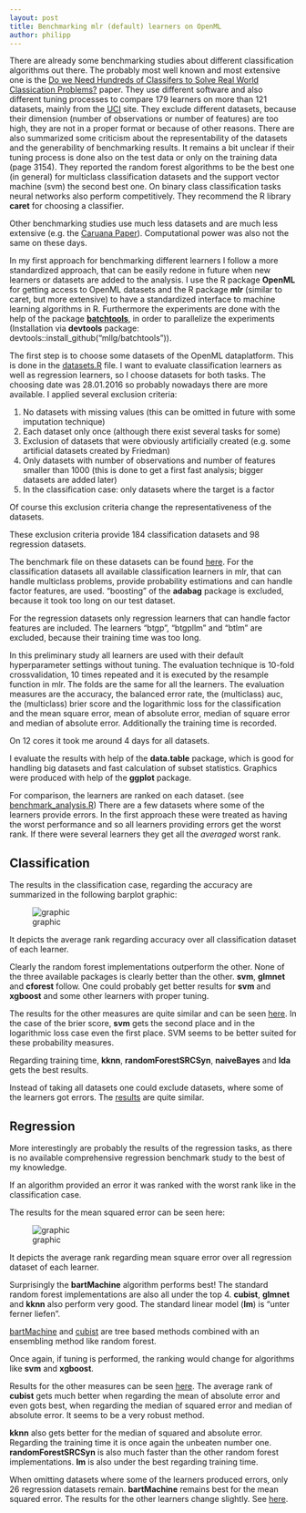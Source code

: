 ```yaml
---
layout: post
title: Benchmarking mlr (default) learners on OpenML
author: philipp
---
```


There are already some benchmarking studies about different classification algorithms out there. The probably most well known and 
most extensive one is the 
[Do we Need Hundreds of Classifers to Solve Real World Classication Problems?](http://www.jmlr.org/papers/volume15/delgado14a/source/delgado14a.pdf)
paper. They use different software and also different tuning processes to compare 179 learners on more than 121 datasets, mainly 
from the [UCI](https://archive.ics.uci.edu/ml/datasets.html) site. They exclude different datasets, because their dimension 
(number of observations or number of features) are too high, they are not in a proper format or because of other reasons. 
There are also summarized some criticism about the representability of the datasets and the generability of benchmarking results. 
It remains a bit unclear if their tuning process is done also on the test data or only on the training data (page 3154). 
They reported the random forest algorithms to be the best one (in general) for multiclass classification datasets and 
the support vector machine (svm) the second best one. On binary class classification tasks neural networks also perform 
competitively. They recommend the R library **caret** for choosing a classifier. 

<!--more-->

Other benchmarking studies use much less datasets and are much less extensive (e.g. the 
[Caruana Paper](https://www.cs.cornell.edu/~caruana/ctp/ct.papers/caruana.icml06.pdf)). Computational power was also not the same 
on these days. 

In my first approach for benchmarking different learners I follow a more standardized approach, that can be easily 
redone in future when new learners or datasets are added to the analysis. 
I use the R package **OpenML** for getting access to OpenML datasets and the R package **mlr** (similar to caret, but more extensive) to have a standardized interface to machine learning algorithms in R. 
Furthermore the experiments are done with the help of the package [**batchtools**](https://github.com/mllg/batchtools), 
in order to parallelize the experiments (Installation via **devtools** package: devtools::install_github("mllg/batchtools")).



The first step is to choose some datasets of the OpenML dataplatform. This is done in the [datasets.R](https://github.com/PhilippPro/benchmark-mlr-openml/blob/master/code/datasets.R)
file. I want to evaluate classification learners as well as regression learners, so I choose datasets for both tasks. 
The choosing date was 28.01.2016 so probably nowadays there are more available. I applied several exclusion criteria:

1. No datasets with missing values (this can be omitted in future with some imputation technique)
2. Each dataset only once (although there exist several tasks for some)
3. Exclusion of datasets that were obviously artificially created (e.g. some artificial datasets created by Friedman)
4. Only datasets with number of observations and number of features smaller than 1000 (this is done to get a first fast analysis; 
bigger datasets are added later)
5. In the classification case: only datasets where the target is a factor

Of course this exclusion criteria change the representativeness of the datasets.  

These exclusion criteria provide 184 classification datasets and 98 regression datasets. 

The benchmark file on these datasets can be found
[here](https://github.com/PhilippPro/benchmark-mlr-openml/blob/master/code/benchmark.R).
For the classification datasets all available classification learners in mlr, that 
can handle multiclass problems, provide probability estimations and can handle factor features, are used. "boosting" of the 
**adabag** package is excluded, because it took too long on our test dataset. 

For the regression datasets only regression learners that can handle factor features are included. 
The learners "btgp", "btgpllm" and "btlm" are excluded, because their training time was too long. 

In this preliminary study all learners are used with their default hyperparameter settings without tuning. 
The evaluation technique is 10-fold crossvalidation, 10 times repeated and it is executed by the resample function 
in mlr. The folds are the same for all the learners. The evaluation measures are the accuracy, the balanced error rate,
the (multiclass) auc, the (multiclass) brier score and the logarithmic loss for the classification and
the mean square error, mean of absolute error, median of square error and median of absolute error. Additionally the 
training time is recorded. 

On 12 cores it took me around 4 days for all datasets. 

I evaluate the results with help of the **data.table** package, which is good for handling big datasets and fast calculation 
of subset statistics. Graphics were produced with help of the **ggplot** package. 

For comparison, the learners are ranked on each dataset. (see [benchmark_analysis.R](https://github.com/PhilippPro/benchmark-mlr-openml/blob/master/code/benchmark_analysis.R))
There are a few datasets where some of the learners provide errors. 
In the first approach these were treated as having the worst performance and so all learners providing errors get the worst rank. 
If there were several learners they get all the *averaged* worst rank. 

## Classification

The results in the classification case, regarding the accuracy are summarized in the following barplot graphic:

![graphic](/images/2016-08-11-Benchmarking-mlr-learners-on-OpenML/1_best_algo_classif_with_na_rank.png "graphic")

It depicts the average rank regarding accuracy over all classification dataset of each learner. 

Clearly the random forest implementations outperform the other. None of the three available packages is clearly better than the other. **svm**, **glmnet** and **cforest** follow. One could probably get better results for **svm** and **xgboost** and some other learners with proper tuning. 

The results for the other measures are quite similar and can be seen [here](https://github.com/PhilippPro/benchmark-mlr-openml/blob/master/results/best_algo_classif_rank.pdf). 
In the case of the brier score, **svm** gets the second place and in the logarithmic loss case even the first place. SVM seems to be better suited for these probability measures. 

Regarding training time, **kknn**, **randomForestSRCSyn**, **naiveBayes** and **lda** gets the best results. 

Instead of taking all datasets one could exclude datasets, where some of the learners got errors. The [results](https://github.com/PhilippPro/benchmark-mlr-openml/blob/master/results/best_algo_classif_rank.pdf) are quite similar.

## Regression

More interestingly are probably the results of the regression tasks, as there is no available comprehensive regression benchmark study to the best of my knowledge. 

If an algorithm provided an error it was ranked with the worst rank like in the classification case. 

The results for the mean squared error can be seen here:

![graphic](/images/2016-08-11-Benchmarking-mlr-learners-on-OpenML/1_best_algo_regr_with_na_rank.png "graphic")

It depicts the average rank regarding mean square error over all regression dataset of each learner. 

Surprisingly the **bartMachine** algorithm performs best! The standard random forest implementations are also all under the top 4.
**cubist**, **glmnet** and **kknn** also perform very good. The standard linear model (**lm**) is "unter ferner liefen". 

[bartMachine](https://arxiv.org/pdf/1312.2171.pdf) and [cubist](https://cran.r-project.org/web/packages/Cubist/vignettes/cubist.pdf) are tree based methods combined with an ensembling method like random forest. 

Once again, if tuning is performed, the ranking would change for algorithms like **svm** and **xgboost**.

Results for the other measures can be seen [here](https://github.com/PhilippPro/benchmark-mlr-openml/blob/master/results/best_algo_regr_with_na_rank.pdf).
The average rank of **cubist** gets much better when regarding the mean of absolute error and even gots best, when regarding the median of squared error and median of absolute error. It seems to be a very robust method. 

**kknn** also gets better for the median of squared and absolute error. Regarding the training time it is once again the unbeaten number one. **randomForestSRCSyn** is also much faster than the other random forest implementations. **lm** is also under the best regarding training time. 

When omitting datasets where some of the learners produced errors, only 26 regression datasets remain. **bartMachine** remains best for the mean squared error. The results for the other learners change slightly. See [here](https://github.com/PhilippPro/benchmark-mlr-openml/blob/master/results/best_algo_regr_rank.pdf).


